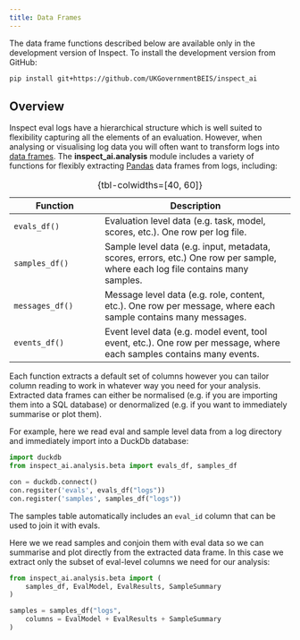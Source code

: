 ```yaml
---
title: Data Frames
---
```


::: callout-note
The data frame functions described below are available only in the development version of Inspect. To install the development version from GitHub:

``` bash
pip install git+https://github.com/UKGovernmentBEIS/inspect_ai
```
:::

## Overview

Inspect eval logs have a hierarchical structure which is well suited to flexibility capturing all the elements of an evaluation. However, when analysing or visualising log data you will often want to transform logs into [data frames](https://pandas.pydata.org/docs/reference/api/pandas.DataFrame.html). The **inspect_ai.analysis** module includes a variety of functions for flexibly extracting [Pandas](https://pandas.pydata.org/) data frames from logs, including:

| Function | Description |
|----------------|---------------------------------|
| `evals_df()` | Evaluation level data (e.g. task, model, scores, etc.). One row per log file. |
| `samples_df()` | Sample level data (e.g. input, metadata, scores, errors, etc.) One row per sample, where each log file contains many samples. |
| `messages_df()` | Message level data (e.g. role, content, etc.). One row per message, where each sample contains many messages. |
| `events_df()` | Event level data (e.g. model event, tool event, etc.). One row per message, where each samples contains many events. |

: {tbl-colwidths=\[40, 60\]}

Each function extracts a default set of columns however you can tailor column reading to work in whatever way you need for your analysis. Extracted data frames can either be normalised (e.g. if you are importing them into a SQL database) or denormalized (e.g. if you want to immediately summarise or plot them).

For example, here we read eval and sample level data from a log directory and immediately import into a DuckDb database:

``` python
import duckdb
from inspect_ai.analysis.beta import evals_df, samples_df

con = duckdb.connect()
con.regsiter('evals', evals_df("logs"))
con.register('samples', samples_df("logs"))
```

The samples table automatically includes an `eval_id` column that can be used to join it with evals.

Here we we read samples and conjoin them with eval data so we can summarise and plot directly from the extracted data frame. In this case we extract only the subset of eval-level columns we need for our analysis:

``` python
from inspect_ai.analysis.beta import (
    samples_df, EvalModel, EvalResults, SampleSummary
)

samples = samples_df("logs", 
    columns = EvalModel + EvalResults + SampleSummary                   
)
```